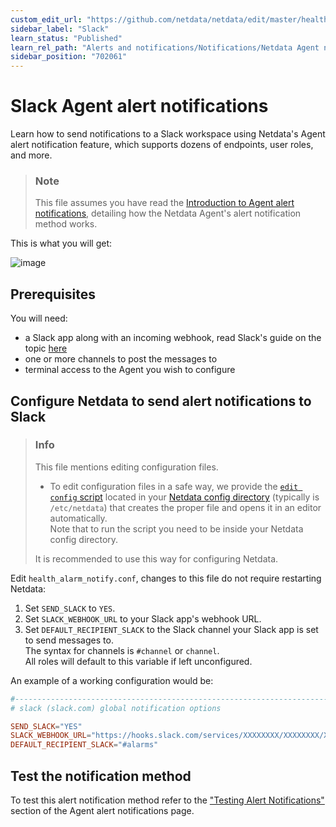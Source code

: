```yaml
---
custom_edit_url: "https://github.com/netdata/netdata/edit/master/health/notifications/slack/README.md"
sidebar_label: "Slack"
learn_status: "Published"
learn_rel_path: "Alerts and notifications/Notifications/Netdata Agent notifications"
sidebar_position: "702061"
---
```

# Slack Agent alert notifications

Learn how to send notifications to a Slack workspace using Netdata's Agent alert notification feature, which supports dozens of endpoints, user roles, and more.

> ### Note
>
> This file assumes you have read the [Introduction to Agent alert notifications](/docs/alerts-and-notifications/notifications/netdata-agent-notifications), detailing how the Netdata Agent's alert notification method works.

This is what you will get:

![image](https://user-images.githubusercontent.com/70198089/229841857-77ed2562-ee62-427b-803a-cef03d08238d.png)


## Prerequisites

You will need:

- a Slack app along with an incoming webhook, read Slack's guide on the topic [here](https://api.slack.com/messaging/webhooks)
- one or more channels to post the messages to
- terminal access to the Agent you wish to configure

## Configure Netdata to send alert notifications to Slack

> ### Info
>
> This file mentions editing configuration files.  
>
> - To edit configuration files in a safe way, we provide the [`edit config` script](/docs/typical-netdata-agent-configurations/configuration#use-edit-config-to-edit-configuration-files) located in your [Netdata config directory](/docs/typical-netdata-agent-configurations/configuration#the-netdata-config-directory) (typically is `/etc/netdata`) that creates the proper file and opens it in an editor automatically.  
> Note that to run the script you need to be inside your Netdata config directory.
>
> It is recommended to use this way for configuring Netdata.

Edit `health_alarm_notify.conf`, changes to this file do not require restarting Netdata:

1. Set `SEND_SLACK` to `YES`.
2. Set `SLACK_WEBHOOK_URL` to your Slack app's webhook URL.
3. Set `DEFAULT_RECIPIENT_SLACK` to the Slack channel your Slack app is set to send messages to.  
   The syntax for channels is `#channel` or `channel`.  
   All roles will default to this variable if left unconfigured.

An example of a working configuration would be:

```conf
#------------------------------------------------------------------------------
# slack (slack.com) global notification options

SEND_SLACK="YES"
SLACK_WEBHOOK_URL="https://hooks.slack.com/services/XXXXXXXX/XXXXXXXX/XXXXXXXXXXXXXXXXXXXXXXXXXXXXXXX" 
DEFAULT_RECIPIENT_SLACK="#alarms"
```

## Test the notification method

To test this alert notification method refer to the ["Testing Alert Notifications"](/docs/alerts-and-notifications/notifications/netdata-agent-notifications#testing-alert-notifications) section of the Agent alert notifications page.
